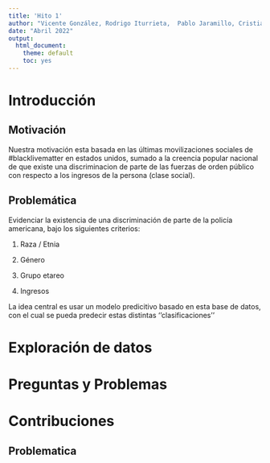 ```yaml
---
title: 'Hito 1'
author: "Vicente González, Rodrigo Iturrieta,  Pablo Jaramillo, Cristian Lillo y Benjamín Valenzuela"
date: "Abril 2022"
output: 
  html_document: 
    theme: default
    toc: yes
---
```


# Introducción

## Motivación

Nuestra motivación esta basada en las últimas movilizaciones sociales de #blacklivematter en estados unidos, sumado a la creencia popular nacional de que existe una discriminacion de parte de las fuerzas de orden público con respecto a los ingresos de la persona (clase social).

## Problemática

Evidenciar la existencia de una discriminación de parte de la policía americana, bajo los siguientes criterios:

1.  Raza / Etnia

2.  Género

3.  Grupo etareo

4.  Ingresos

La idea central es usar un modelo predicitivo basado en esta base de datos, con el cual se pueda predecir estas distintas ''clasificaciones''

# Exploración de datos

# Preguntas y Problemas

# Contribuciones

## Problematica
